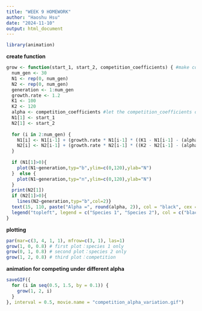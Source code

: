 ```yaml
---
title: "WEEK 9 HOMEWORK"
author: "Haoshu Hsu"
date: "2024-11-10"
output: html_document
---
```

```r
library(animation)
```

**create function**
```r
grow <- function(start_1, start_2, competition_coefficients) { #make competition_coefficients flexible
  num_gen <- 30
  N1 <- rep(0, num_gen)
  N2 <- rep(0, num_gen)
  generation <- 1:num_gen
  growth.rate <- 1.2 
  K1 <- 100
  K2 <- 120
  alpha <- competition_coefficients #let the competition_coefficients of the 2 species the same
  N1[1] <- start_1
  N2[1] <- start_2
  
  for (i in 2:num_gen) {
    N1[i] <- N1[i-1] + (growth.rate * N1[i-1] * ((K1 - N1[i-1] - (alpha * N2[i-1])) / K1))
    N2[i] <- N2[i-1] + (growth.rate * N2[i-1] * ((K2 - N2[i-1] - (alpha * N1[i-1])) / K2))
  }
  
  if (N1[1]>0){
    plot(N1~generation,typ="b",ylim=c(0,120),ylab="N") 
  }  else {
    plot(N1~generation,typ="n",ylim=c(0,120),ylab="N") 
  }
  print(N2[1])
  if (N2[1]>0){
    lines(N2~generation,typ="b",col=2)}
  text(15, 110, paste("Alpha =", round(alpha, 2)), col = "black", cex = 1.2)
  legend("topleft", legend = c("Species 1", "Species 2"), col = c("black", "red"), lty = 1, pch = 1)
}
```

**plotting**
```r
par(mar=c(3, 4, 1, 1), mfrow=c(3, 1), las=1)
grow(1, 0, 0.8) # first plot：species 1 only
grow(0, 1, 0.8) # second plot：species 2 only
grow(1, 2, 0.8) # third plot：competition
```

**animation for competing under different alpha**
```r
saveGIF({
  for (i in seq(0.5, 1.5, by = 0.1)) {
    grow(1, 2, i)
  }
}, interval = 0.5, movie.name = "competition_alpha_variation.gif")

```

